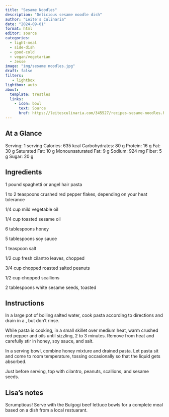 ```yaml
---
title: "Sesame Noodles"
description: "Delicious sesame noodle dish"
author: "Leite's Culinaria"
date: "2024-09-01"
format: html
editor: source
categories:
  - light-meal
  - side-dish
  - good-cold
  - vegan/vegetarian
  - Jesse
image: "img/sesame noodles.jpg"
draft: false
filters:
   - lightbox
lightbox: auto
about:
  template: trestles
  links:
    - icon: bowl
      text: Source
      href: https://leitesculinaria.com/345527/recipes-sesame-noodles.html
---
```


## At a Glance

Serving: 1 serving
Calories: 635 kcal
Carbohydrates: 80 g
Protein: 16 g
Fat: 30 g
Saturated Fat: 10 g
Monounsaturated Fat: 9 g
Sodium: 924 mg
Fiber: 5 g
Sugar: 20 g

## Ingredients

1 pound spaghetti or angel hair pasta

1 to 2 teaspoons crushed red pepper flakes, depending on your heat tolerance

1/4 cup mild vegetable oil

1/4 cup toasted sesame oil

6 tablespoons honey

5 tablespoons soy sauce

1 teaspoon salt

1/2 cup fresh cilantro leaves, chopped

3/4 cup chopped roasted salted peanuts

1/2 cup chopped scallions

2 tablespoons white sesame seeds, toasted

## Instructions

In a large pot of boiling salted water, cook pasta according to directions and drain in a , but don’t rinse.

While pasta is cooking, in a small skillet over medium heat, warm crushed red pepper and oils until sizzling, 2 to 3 minutes. Remove from heat and carefully stir in honey, soy sauce, and salt.

In a serving bowl, combine honey mixture and drained pasta. Let pasta sit and come to room temperature, tossing occasionally so that the liquid gets absorbed.

Just before serving, top with cilantro, peanuts, scallions, and sesame seeds.

## Lisa's notes

Scrumptious! Serve with the Bulgogi beef lettuce bowls for a complete meal based on a dish from a local restuarant. 